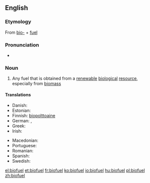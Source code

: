 ==English==
{{wikipedia}}

===Etymology===
From [[bio-]] + [[fuel]]

===Pronunciation===
* {{a|UK}} {{IPA|/ˈbaɪ.əʊˌfjʊ(.ə)l/}} {{X-SAMPA|/baI.@U%fjU(.@)l/}}

===Noun===
{{en-noun}}

# Any fuel that is obtained from a [[renewable]] [[biological]] [[resource]], especially from [[biomass]]

====Translations====
{{trans-top|biofuel}}
* Danish: {{t+|da|biobrændsel}}
* Estonian: {{t|et|biokütus}}
* Finnish: [[biopolttoaine]]
* German: {{t+|de|Biosprit|m}}, {{t-|de|Biokraftstoff|m}}
* Greek: {{t+|el|βιοκαύσιμο|n|tr=viokáfsimo}}
* Irish: {{t|ga|bithbhreosla|m}}
{{trans-mid}}
* Macedonian: {{t|mk|биогориво|n|tr=biogórivo}}
* Portuguese: {{t|pt|biocombustível|m}}
* Romanian: {{t|ro|biocombustibil|m}}
* Spanish: {{t-|es|biocombustible|m}}
* Swedish: {{t|sv|biobränsle}}
{{trans-bottom}}

[[el:biofuel]]
[[et:biofuel]]
[[fr:biofuel]]
[[ko:biofuel]]
[[io:biofuel]]
[[hu:biofuel]]
[[pl:biofuel]]
[[zh:biofuel]]